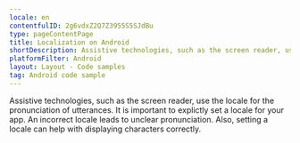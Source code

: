 ```yaml
---
locale: en
contentfulID: 2g6vdxZ2Q7Z3955S5SJdBu
type: pageContentPage
title: Localization on Android
shortDescription: Assistive technologies, such as the screen reader, use the locale for the pronunciation of utterances.
platformFilter: Android
layout: Layout - Code samples
tag: Android code sample
---
```


Assistive technologies, such as the screen reader, use the locale for the pronunciation of utterances. It is important to explictly set a locale for your app. An incorrect locale leads to unclear pronunciation. Also, setting a locale can help with displaying characters correctly.

<CodeSample id="text-localization" locale="en" platform="android" />
